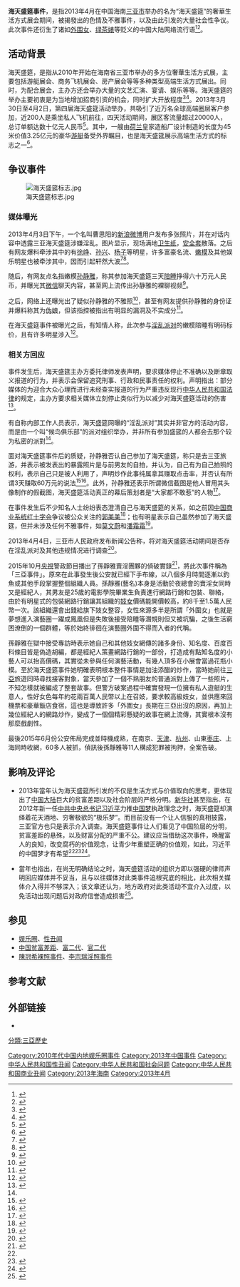 {{Infobox
|name         = Infobox
|bodystyle    = 
|title        = 海天盛筵事件
|titlestyle   = 
|image        = [[File:Sanya_Sun_Photo_by_Dale_Preston_enhanced.jpg|175px]]
|imagestyle   = 
|caption      = 海南三亚
|captionstyle = 
|headerstyle  = background:#ccf;
|labelstyle   = background:#ddf;
|datastyle    = 
|header1  = 活动时间
|label1   = 
|data1    = 
|header2  = 
|label2   = 
|data2    = 
|header3  =
|label3   = 
|data3    = 每年3月至4月
|header4  = 活动内容
|label4   = 
|data4    = 
|header5  =
|label5   = 
|data5    = 高端生活方式展会、宴会、娱乐等
|label6   = 
|data6    = 
|label7   = 
|data7    = 
|header8  = 创办年份
|label8   = 
|data8    = 
|label9   = 创办年份
|data9    = 2010年至今
|header10 = 举办地点
|label10  = 
|data10   = 
|header11 = 
|label11  = 
|data11   = {{PRC}}[[海南省|海南省]][[三亚市|三亚市]]
}}
'''海天盛筵事件'''，是指2013年4月在中国海南[[三亚市|三亚市]]举办的名为“海天盛筵”的奢華生活方式展会期间，被揭發出的色情及不雅事件，以及由此引发的大量社会性争议。此次事件还衍生了诸如[[外围女|外围女]]、[[绿茶婊|绿茶婊]]等贬义的中国大陆网络流行语<ref>{{cite news |url= http://www.yangtse.com/system/2013/04/10/016851266.shtml |title=前港姐冠军卷入"海天盛筵" 传其渴望麻雀变凤凰 |author= |publisher=[[东方网|东方网]] |language=zh-hant |date=2013-04-10 |accessdate=2013-07-09 |deadurl=yes |archiveurl=https://web.archive.org/web/20130517121136/http://www.yangtse.com/system/2013/04/10/016851266.shtml |archivedate=2013-05-17}}</ref><ref name="被指">{{cite news |url= http://news.dayoo.com/ent/201304/07/54102_109962853.htm |title=三亚“海天盛筵”被指聚众淫乱 网友：滥情皆为利 |author= |publisher=大洋网 |language=zh-cn |date= |accessdate=2013-07-09 |deadurl=yes |archiveurl= https://web.archive.org/web/20140329231711/http://news.dayoo.com/ent/201304/07/54102_109962853.htm |archivedate=2014-03-29}}</ref>。

==活动背景==
海天盛筵，是指从2010年开始在海南省三亚市举办的多方位奢華生活方式展，主要包括游艇展会、商务飞机展会、房产展会等等多种类型高端生活方式展出。同时，为配合展会，主办方还会举办大量的文艺汇演、宴请、娱乐等等。海天盛筵的举办主要初衷是为当地增加招商引资的机会，同时扩大开放程度<ref>{{cite news |author= |url= http://www.hainanrendezvous.com/sites/default/files/2013%E5%B9%B4%E6%B5%B7%E5%8D%97%E6%B5%B7%E5%A4%A9%E7%9B%9B%E7%AD%B5%E5%B0%86%E4%B8%BA%E5%B9%BF%E5%A4%A7%E8%A7%82%E4%BC%97%E5%B8%A6%E6%9D%A5%E6%9B%B4%E5%8A%A0%E7%B2%BE%E5%BD%A9%E7%BA%B7%E5%91%88%E7%9A%84%E5%86%85%E5%AE%B9_0.pdf |format=pdf |title=2013年海天盛筵将为广大观众带来更加精彩纷呈的内容 |publisher=海天盛筵官网 |language=zh-cn |date= |accessdate=2013-07-04 |deadurl=yes |archiveurl= https://web.archive.org/web/20140329231824/http://www.hainanrendezvous.com/sites/default/files/2013%E5%B9%B4%E6%B5%B7%E5%8D%97%E6%B5%B7%E5%A4%A9%E7%9B%9B%E7%AD%B5%E5%B0%86%E4%B8%BA%E5%B9%BF%E5%A4%A7%E8%A7%82%E4%BC%97%E5%B8%A6%E6%9D%A5%E6%9B%B4%E5%8A%A0%E7%B2%BE%E5%BD%A9%E7%BA%B7%E5%91%88%E7%9A%84%E5%86%85%E5%AE%B9_0.pdf |archivedate=2014-03-29}}</ref><ref>{{cite news |url =http://www.hainanrendezvous.com/sites/default/files/2010%E5%B9%B4%E5%88%B02012%E5%B9%B4%E6%B5%B7%E5%A4%A9%E7%9B%9B%E7%AD%B5%E6%B4%BB%E5%8A%A8%E6%8A%A5%E5%91%8A.pdf |format=pdf |author= |title=2010-2012年海天盛筵活动回顾 |publisher=海天盛筵官网 |language=zh-cn |date= |accessdate=2013-07-04 |deadurl=yes |archiveurl= https://web.archive.org/web/20140330004414/http://www.hainanrendezvous.com/sites/default/files/2010%E5%B9%B4%E5%88%B02012%E5%B9%B4%E6%B5%B7%E5%A4%A9%E7%9B%9B%E7%AD%B5%E6%B4%BB%E5%8A%A8%E6%8A%A5%E5%91%8A.pdf |archivedate=2014-03-30}}</ref>。2013年3月30日至4月2日，第四届海天盛筵活动举办，共吸引了近万名全球高端圈层客户参加，近200人是乘坐私人飞机前往，四天活动期间，展区客流量超过20000人，总订单额达数十亿元人民币<ref>{{cite news |url= http://news.0898.net/n/2013/0402/c231190-18398654.html |author= |title=2013“海天盛筵”圆满落幕 成交额达数十亿 |publisher=人民网三亚频道 |language=zh-cn |date=2013年4月2日 |accessdate=2013-07-04 |deadurl=yes |archiveurl= https://web.archive.org/web/20131122051551/http://news.0898.net/n/2013/0402/c231190-18398654.html |archivedate=2013年11月22日}}</ref>。其中，一艘由[[荷兰|荷兰]]皇家造船厂设计制造的长度为45米价值3.25亿元的豪华[[游艇|游艇]]备受外界瞩目，也是海天盛筵展示高端生活方式的标志之一<ref>{{cite news |url=http://www.chinadaily.com.cn/hqgj/jryw/2013-04-01/content_8647955.html |author= |title=三亚海天盛筵：最豪华游艇3.25亿元卖出 |publisher=南海网-南国都市报 |language=zh-cn |date=2013-04-01 |accessdate=2013-07-04 |archive-date=2014-03-30 |archive-url=https://web.archive.org/web/20140330004554/http://www.chinadaily.com.cn/hqgj/jryw/2013-04-01/content_8647955.html |dead-url=no }}</ref>。

==争议事件==
[[File:海天盛筵标志.jpg|thumb]]
===媒体曝光===
2013年4月3日下午，一个名叫曹思阳的[[新浪微博|新浪微博]]用户发布多张照片，并在对话内容中透露三亚海天盛筵涉嫌淫乱。图片显示，现场满地[[卫生纸|卫生纸]]，[[安全套|安全套]]散落。之后有网友爆料牵涉其中的有[[徐峥|徐峥]]、[[孙兴|孙兴]]、[[杨子|杨子]]等明星，许多富豪名流、[[嫩模|嫩模]]及其他娱乐明星也被牵涉其中，因而引起轩然大波<ref>{{cite news |url=http://ent.163.com/special/syhtsy/ |title=传三亚海天盛筵涉嫌聚众淫乱 多名明星卷入 |author= |publisher=网易娱乐 |language=zh-cn |date= |accessdate=2013-07-04 |archive-date=2013-07-04 |archive-url=https://web.archive.org/web/20130704034513/http://ent.163.com/special/syhtsy/ |dead-url=no }}</ref><ref>{{cite news |url= http://fujian.people.com.cn/n/2013/0408/c181466-18424058.html |author= |title=网曝全套海天盛筵现场照：满地卫生纸 安全套散落（组图） |publisher=中国广播网 |language=zh-cn |date=2013年4月8日 |accessdate=2013-07-04 |deadurl=yes |archiveurl= https://web.archive.org/web/20130716092111/http://fujian.people.com.cn/n/2013/0408/c181466-18424058.html |archivedate=2013年7月16日}}</ref>。

随后，有网友点名指嫩模[[孙静雅|孙静雅]]，称其参加海天盛筵三天[[陪睡|陪睡]]挣得六十万元人民币，并曝光其[[微信|微信]]聊天内容，甚至网上流传出孙静雅的裸聊视频<ref>{{cite news |url= http://sc.people.com.cn/n/2013/0412/c346033-18453965-3.html |author= |title=海天盛筵 高端展会or淫乱派对？ |publisher=人民网四川频道 |date =2013年4月2日 |accessdate=2013-07-04}}{{dead link |date=2018年3月 |bot=InternetArchiveBot |fix-attempted=yes }}</ref>。

之后，网络上还曝光出了疑似孙静雅的不雅照<ref name="sunjingya">{{cite news |url=http://photo.67.com/zbtj/2013/04/07/686091.html |title=疑似三亚“海天盛宴”嫩模不雅照曝光 孙静雅制服大尺度诱惑 |author= |publisher=中国娱乐网 |language=zh-cn |date=2013-04-07 |accessdate=2013-07-04 |archive-date=2013-05-10 |archive-url=https://web.archive.org/web/20130510193939/http://photo.67.com/zbtj/2013/04/07/686091.html |dead-url=no }}</ref>，甚至有网友提供孙静雅的身份证并爆料称其为[[偽娘|伪娘]]，但该指控被指出有明显的漏洞及不实成分<ref>{{cite news |url=http://v.qq.com/cover/k/k3httr8pkxpm5so.html?vid=z00125nn6ow |title=海天盛筵涉黄女被疑是变性人 |author= |work=专辑：三亚海天盛筵 |language=zh-cn |date=2013-04-04 |accessdate=2013-07-04 |archive-url=https://web.archive.org/web/20130420192943/http://v.qq.com/cover/k/k3httr8pkxpm5so.html?vid=z00125nn6ow |archive-date=2013-04-20 |dead-url=yes }}</ref>。

在海天盛筵事件被曝光之后，有知情人称，此次参与[[性派對|淫乱派对]]的嫩模陪睡有明码标价，且有许多明星涉入<ref name="staff1">{{cite news |url= http://sc.people.com.cn/n/2013/0410/c345531-18436647.html |author= |title=知情人揭三亚淫乱派对陪睡价码 |publisher=搜狐娱乐 |language=zh-cn |date=2013年4月10日| accessdate=2013-07-04 |deadurl=yes |archiveurl= https://web.archive.org/web/20130516072140/http://sc.people.com.cn/n/2013/0410/c345531-18436647.html |archivedate=2013年5月16日}}</ref>。

===相关方回应===
事件发生后，海天盛筵主办方委托律师发表声明，要求媒体停止不准确以及断章取义报道的行为，并表示会保留追究刑事、行政和民事责任的权利。声明指出：部分媒体的为迎合大众心理而进行未经查实报道的行为严重违反现行[[中华人民共和国法律|中华人民共和国法律]]的规定，主办方要求相关媒体立刻停止类似行为以减少对海天盛筵活动的伤害<ref>{{cite news |url=http://ent.163.com/13/0412/05/8S84OJI900031H2L.html |author= |title=海天盛筵组织方发律师声明要求停止不实报道 |publisher=网易娱乐 |language=zh-cn |date=2013-04-12 |accessdate=2013-07-04 |archive-date=2013-05-04 |archive-url=https://web.archive.org/web/20130504142207/http://ent.163.com/13/0412/05/8S84OJI900031H2L.html |dead-url=no }}</ref>。

有自称内部工作人员表示，海天盛筵网曝的“淫乱派对”其实并非官方的活动内容，而是由一个叫“候鸟俱乐部”的派对组织举办，并非所有参加盛筵的人都会去那个较为私密的派對<ref name="staff1" />。

面对海天盛筵事件后的质疑，孙静雅否认自己参加了海天盛筵，称只是去三亚旅游，并表示被发表出的暴露照片是与前男友的自拍，并认为，自己有为自己拍照的权利，表示自己只是被人利用了，声明炒作此事纯属拿其赚取点击率，并否认有所谓3天赚取60万元的说法<ref>{{cite news |url=http://ent.163.com/13/0410/07/8S374IR900031H2L.html#p=8RU7JH0O00AJ0003 |author= |title=嫩模否认是海天盛筵外围女:艳照为前男友拍 |publisher=网易娱乐 |language=zh-cn |date=2013年4月10日 |accessdate=2013年7月4日 |archive-date=2013年4月26日 |archive-url=https://web.archive.org/web/20130426064402/http://ent.163.com/13/0410/07/8S374IR900031H2L.html#p=8RU7JH0O00AJ0003 |dead-url=no }}</ref><ref>{{cite news |url=http://ent.163.com/13/0409/05/8S0DD6GB00031H2L.html |author= |title=海天盛筵涉黄女模裸聊视频曝光 当事人：被利用 |publisher=网易娱乐 |language=zh-cn |date=2013-04-09 |accessdate=2013-07-04 |archive-date=2013-04-26 |archive-url=https://web.archive.org/web/20130426042308/http://ent.163.com/13/0409/05/8S0DD6GB00031H2L.html |dead-url=no }}</ref>。此外，孙静雅还表示所谓微信截图是他人冒用其头像制作的假截图，海天盛筵活动真正的幕后策划者是“大家都不敢惹”的人物<ref>{{zh-hans}}{{cite news |author= |url=http://news.67.com/heise/2013/04/09/686341.html |title=海天盛筵涉陪睡嫩模开腔：真正的主角你们不敢惹(图) |publisher=中国娱乐网 |date=2013-04-09 |accessdate=2013-07-04 |archive-date=2013-05-13 |archive-url=https://web.archive.org/web/20130513023236/http://news.67.com/heise/2013/04/09/686341.html |dead-url=no }}</ref>。

在事件发生后不少知名人士纷纷表态澄清自己与海天盛筵的关系，如之前因[[中国商业系统红十字会|中国商业系统红十字会]]争议被公众关注的[[郭美美事件|郭美美]]<ref>{{cite news |url=http://ent.haxiu.com/20130408152605.html |author= |title=郭美美否认参加三亚海天盛筵 与SCC超跑会员微博对骂 |publisher=哈秀时尚网 |language=zh-cn |date=2013-04-08 |accessdate=2013-07-04 |archive-date=2013-06-19 |archive-url=https://web.archive.org/web/20130619222417/http://ent.haxiu.com/20130408152605.html |dead-url=yes }}</ref>；也有明星表示自己虽然参加了海天盛筵，但并未涉及任何不雅事件，如[[莫文蔚|莫文蔚]]和[[潘霜霜|潘霜霜]]<ref>{{cite news |author= |url= http://ent.163.com/13/0406/09/8RP2KEK200031H2L.html |title=莫文蔚与淫乱派对划界线 潘霜霜称太夸张 |publisher=香港东方日报; 网易娱乐 (转载网站) |language=zh-cn |date=2013-04-06 |accessdate=2013-07-04 |archive-url= https://web.archive.org/web/20130504182058/http://ent.163.com/13/0406/09/8RP2KEK200031H2L.html |archive-date=2013-05-04 |dead-url=yes}}</ref>。

2013年4月4日，三亚市人民政府发布新闻公告称，将对海天盛筵活动期间是否存在淫乱派对及其他违规情况进行调查<ref>{{cite news |url=http://sc.people.com.cn/n/2013/0404/c345452-18407567.html |author= |title=三亚将对“海天盛宴聚众淫乱”传言展开调查 |publisher=中国新闻网 |language=zh-cn |date=2013年4月4日 |accessdate=2013-07-04}}{{dead link|date=2018年3月 |bot=InternetArchiveBot |fix-attempted=yes }}</ref>。

2015年10月[[中国中央电视台|央視]]警政節目播出了孫靜雅賣淫團夥的偵破實錄<ref>{{cite web|url=http://news.cntv.cn/2015/10/08/VIDE1444308121137390.shtml|dead-url=yes|title=一線 - 一念成禍 |website=[[央视网|央视网]] |language=zh-cn |date= |access-date= |archiveurl= https://web.archive.org/web/20151012181703/http://news.cntv.cn/2015/10/08/VIDE1444308121137390.shtml |archivedate=2015-10-12}}</ref>，將此次事件稱為「三亞事件」。原來在此事發生後公安就已經下手布線，以八個多月時間逐漸以釣魚或其他手段掌握整個組織人員。孫靜雅(藝名)本身是活動於夜總會的賣淫女同時又是經紀人，其男友是25歲的電影學院畢業生負責進行網路行銷和包裝、聯絡，由於有明星式的包裝網路行銷讓其組織的[[妓女|妓女]]價碼能開價較高，約8千至1.5萬人民幣一次。該組織還會出錢給旗下妓女整容，女性來源多半是所謂「外圍女」也就是夢想進入演藝圈一躍成鳳凰但是失敗後接受陪睡等潛規則但又被坑騙，之後生活窮困潦倒的一個群體，等於始終徘徊在演藝圈外圍不得而入者的代稱。{{cn}}

孫靜雅在獄中接受專訪時表示她自己和其他妓女網傳的諸多身份、知名度、百度百科條目皆是偽造胡編，都是經紀人策畫網路行銷的一部份，打造成有點知名度的小藝人可以抬高價碼，其實從未參與任何演藝活動，有幾人頂多在小展會當過花瓶小模。至於海天盛筵事件她明確表明根本整件事情是加油添醋的炒作，當時她前往[[三亞|三亞]]旅遊同時尋找接客對象，當天參加了一個不熟朋友的普通派對上傳了一些照片，不知怎樣就被編成了整套故事。但警方破案過程中確實發現一位擁有私人遊艇的生意人，性好女色每年約花兩百萬人民幣以上在召妓，要求較高級妓女，並供應來回機票和豪華飯店食宿，這也是導致許多「外圍女」長期在三亞出沒的原因，再加上幾位經紀人的網路炒作，變成了一個個精彩懸疑的故事在網上流傳，其實根本沒有那麼戲劇性。{{cn}}

最後2015年6月份公安佈局完成並時機成熟，在南京、[[天津|天津]]、[[杭州|杭州]]、山東[[枣庄|枣庄]]、上海同時收網，60多人被抓，偵訊後孫靜雅等11人構成犯罪被拘押，全案告破。{{cn}}

==影响及评论==
* 2013年當年{{Who|有多家媒体}}认为海天盛筵所引发的不仅是生活方式与价值取向的思考，更体现出了[[中华人民共和国|中国大陆]]巨大的贫富差距以及社会阶层的严格分明。[[新华社|新华社]]甚至指出，在2012年新一任[[中共中央总书记|中共中央总书记]][[习近平|习近平]]力推[[中國夢|中国梦]]执政理念之时，海天盛筵却演绎着花天酒地、穷奢极欲的“极乐梦”。而目前没有一个让人信服的真相披露，三亚官方也只是表示介入调查。海天盛筵事件让人们看见了中国阶层的分明，贫富差距的悬殊，以及财富分配的严重不公。{{Who| 有媒体}}建议应当借助这次事件，唤醒富人的良知，改变腐朽的价值观念，让青少年重塑正确的价值观，如此，习近平的中国梦才有希望<ref name="被指"/><ref>{{cite news |url=http://pinglun.youth.cn/wztt/201304/t20130410_3080661.htm |title=醉生梦死的“盛筵”追什么梦？ |publisher=中国青年网 |language=zh-cn |date= |accessdate=2013-07-09 |archive-date=2013-07-04 |archive-url=https://web.archive.org/web/20130704150624/http://pinglun.youth.cn/wztt/201304/t20130410_3080661.htm |dead-url=no }}</ref><ref>{{cite web |url=http://opinion.hexun.com/2013-06-06/154929478.html |title=“带血的财富”阻碍经济社会发展 |website=和讯 |language=zh-cn |date= |access-date=2013-07-11 |archive-url=https://web.archive.org/web/20160304213101/http://opinion.hexun.com/2013-06-06/154929478.html |archive-date=2016-03-04 |dead-url=yes }}</ref>。

* 當年也{{Who|有媒体}}指出，在尚无明确结论之时，海天盛筵活动的组织方即以强硬的律师声明回应媒体并不妥当，且与以往媒体对此类事件追根究底的相比，此次相关媒体介入得并不够深入；该文章还认为，地方政府对此类活动不宜介入过度，以免活动出现问题后对政府信誉造成损害<ref>{{cite news |author= |url= http://www.chinadaily.com.cn/hqcj/zgjj/2013-04-16/content_8776171.html |title=海天盛筵：律师声明岂能让媒体噤声 |publisher=中国经济网 |language=zh-cn |date=2013-04-16 |accessdate=2013-07-05}}</ref>。

==参见==
* [[演藝界|娱乐圈]]、[[性丑闻|性丑闻]]
* [[中国贫富差距|中国贫富差距]]、[[富二代|富二代]]、[[官二代|官二代]]
* [[陳冠希裸照事件|陳冠希裸照事件]]、[[李宗瑞淫照事件|李宗瑞淫照事件]]

== 参考文献 ==
{{Reflist}}

==外部链接==
* {{cite web |url=http://ent.163.com/special/syhtsy/ |title=专题报道：三亚海天盛筵事件 |author= |website=网易 |language=zh-cn |date= |accessdate=2013-07-05 |archive-date=2013-07-04 |archive-url=https://web.archive.org/web/20130704034513/http://ent.163.com/special/syhtsy/ |dead-url=no }}

{{DEFAULTSORT:Haitian grand banquet}}
[[Category:2010年代中国内地娱乐圈事件|Category:2010年代中国内地娱乐圈事件]]
[[Category:2013年中国事件|Category:2013年中国事件]]
[[Category:中华人民共和国性丑闻|Category:中华人民共和国性丑闻]]
[[Category:中华人民共和国社会问题|Category:中华人民共和国社会问题]]
[[Category:中华人民共和国商业丑闻|Category:中华人民共和国商业丑闻]]
[[Category:2013年海南|Category:2013年海南]]
[[Category:2013年4月|Category:2013年4月]]
[[分類:三亞歷史|分類:三亞歷史]]